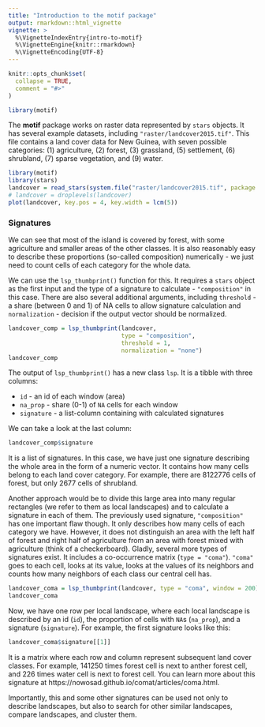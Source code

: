 ```yaml
---
title: "Introduction to the motif package"
output: rmarkdown::html_vignette
vignette: >
  %\VignetteIndexEntry{intro-to-motif}
  %\VignetteEngine{knitr::rmarkdown}
  %\VignetteEncoding{UTF-8}
---
```


```r
knitr::opts_chunk$set(
  collapse = TRUE,
  comment = "#>"
)
```

```r
library(motif)
```

The **motif** package works on raster data represented by `stars` objects.
It has several example datasets, including `"raster/landcover2015.tif"`.
This file contains a land cover data for New Guinea, with seven possible categories: (1) agriculture, (2) forest, (3) grassland, (5) settlement, (6) shrubland, (7) sparse vegetation, and (9) water.

```r
library(motif)
library(stars)
landcover = read_stars(system.file("raster/landcover2015.tif", package = "motif"))
# landcover = droplevels(landcover)
plot(landcover, key.pos = 4, key.width = lcm(5))
```

### Signatures

We can see that most of the island is covered by forest, with some agriculture and smaller areas of the other classes.
It is also reasonably easy to describe these proportions (so-called composition) numerically - we just need to count cells of each category for the whole data.

We can use the `lsp_thumbprint()` function for this.
It requires a `stars` object as the first input and the type of a signature to calculate - `"composition"` in this case.
There are also several additional arguments, including `threshold` - a share (between 0 and 1) of NA cells to allow signature calculation and `normalization` - decision if the output vector should be normalized.

```r
landcover_comp = lsp_thumbprint(landcover, 
                                type = "composition",
                                threshold = 1,
                                normalization = "none")
landcover_comp
```

The output of `lsp_thumbprint()` has a new class `lsp`.
It is a tibble with three columns:

- `id` - an id of each window (area)
- `na_prop` - share (0-1) of `NA` cells for each window
- `signature` - a list-column containing with calculated signatures

We can take a look at the last column:

```r
landcover_comp$signature
```

It is a list of signatures. 
In this case, we have just one signature describing the whole area in the form of a numeric vector.
It contains how many cells belong to each land cover category.
For example, there are 8122776 cells of forest, but only 2677 cells of shrubland.

<!-- However, it is not that easy to describe landscape patterns numericaly.  -->
<!-- We can try to... -->
<!-- ... -->
<!-- ... -->

Another approach would be to divide this large area into many regular rectangles (we refer to them as local landscapes) and to calculate a signature in each of them.
The previously used signature, `"composition"` has one important flaw though. 
It only describes how many cells of each category we have. 
However, it does not distinguish an area with the left half of forest and right half of agriculture from an area with forest mixed with agriculture (think of a checkerboard).
Gladly, several more types of signatures exist.
It includes a co-occurrence matrix (`type = "coma"`).
`"coma"` goes to each cell, looks at its value, looks at the values of its neighbors and counts how many neighbors of each class our central cell has.

```r
landcover_coma = lsp_thumbprint(landcover, type = "coma", window = 200)
landcover_coma
```

Now, we have one row per local landscape, where each local landscape is described by an id (`id`), the proportion of cells with `NA`s (`na_prop`), and a signature (`signature`).
For example, the first signature looks like this:

```r
landcover_coma$signature[[1]]
```

It is a matrix where each row and column represent subsequent land cover classes.
For example, 141250 times forest cell is next to anther forest cell, and 226 times water cell is next to forest cell. 
You can learn more about this signature at https://nowosad.github.io/comat/articles/coma.html.

Importantly, this and some other signatures can be used not only to describe landscapes, but also to search for other similar landscapes, compare landscapes, and cluster them.

<!-- create a summary image -->

<!-- You can find examples of each of the above applications in the vignettes: -->


<!-- ref to vig -->
<!-- ### Search -->
<!-- ### Compare -->
<!-- ### Cluster -->

